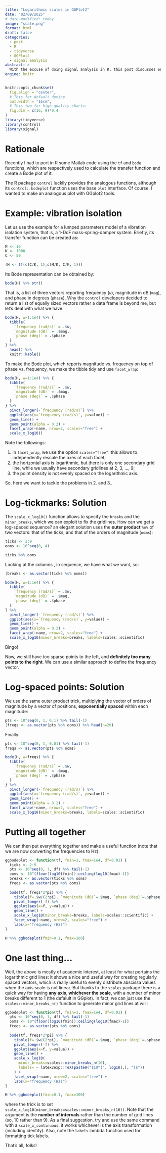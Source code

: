 ```yaml
---
title: "Logarithmic scales in GGPlot2"
date: "02/09/2025"
# date-modified: today
image: "scale.png"
format: html
draft: false
categories: 
  - post
  - R
  - tidyverse
  - GGPlot2
  - signal analysis
abstract: >
  With the excuse of doing signal analysis in R, this post discusses on how to deal with logarithmic scalses and tick-marks in GGPlot2, and how to generate log-spaced grids to have an equally dense set of points in the resulting plot.
engine: knitr
---
```


```r
knitr::opts_chunk$set(
  fig.align = "center",
  # This for default device
  out.width = "16cm",
  # This two for high quality charts:
  fig.dim = c(16, 9)*0.4
)
library(tidyverse)
library(control)
library(signal)
```

# Rationale

Recently I had to port in R some Matlab code using the `tf` and `bode` functions, which are respectively used to calculate the transfer function and create a Bode plot of it.

The R package `control` luckily provides the analogous functions, although its `control::bodeplot` function uses the base `plot` interface. Of course, I wanted to make an analogous plot with GGplot2 tools.

# Example: vibration isolation

Let us use the example for a lumped parameters model of a vibration isolation system, that is, a 1-DoF mass-spring-damper system. Briefly, its transfer function can be created as:

```r
M <- 10
K <- 1000
C <- 50

(H <- tf(c(C/K, 1),c(M/K, C/K, 1)))
```

Its Bode representation can be obtained by:

```r
bode(H) %>% str()
```

That is, a list of three vectors reporting frequency (`w`), magnitude in dB (`mag`), and phase in degrees (`phase`). Why the `control` developers decided to return a list of equally sized vectors rather a data frame is beyond me, but let's deal with what we have.

```r
bode(H, w=1:1e4) %>% {
  tibble(
    `frequency (rad/s)` = .$w, 
    `magnitude (dB)` = .$mag,
    `phase (deg)` = .$phase
  )
} %>% 
  head() %>% 
  knitr::kable()
```

To make the Bode plot, which reports magnitude vs. frequency on top of phase vs. frequency, we make the tibble tidy and use `facet_wrap`:

```r
bode(H, w=1:1e4) %>% {
  tibble(
    `frequency (rad/s)` = .$w, 
    `magnitude (dB)` = .$mag,
    `phase (deg)` = .$phase
  )
} %>%
  pivot_longer(-`frequency (rad/s)`) %>% 
  ggplot(aes(x=`frequency (rad/s)`, y=value)) +
  geom_line() +
  geom_point(alpha = 0.2) +
  facet_wrap(~name, nrow=2, scales="free") +
  scale_x_log10()
```

Note the followings:

1. in `facet_wrap`, we use the option `scales="free"`: this allows to independently rescale the axes of each facet;
2. the horizontal axis is logarithmic, but there is only one secondary grid line, while we usually have secondary gridlines at 2, 3, ..., 9;
3. the point density is not evenly spaced on the logarithmic axis.

So, here we want to tackle the problems in 2. and 3..

# Log-tickmarks: Solution

The `scale_x_log10()` function allows to specify the `breaks` and the `minor_breaks`, which we can exploit to fix the gridlines. How can we get a log-spaced sequence? an elegant solution uses the **outer product** `%o%` of two vectors: that of the ticks, and that of the orders of magnitude (`ooms`):

```r
ticks <- 2:9
ooms <- 10^seq(0, 4)

ticks %o% ooms
```
Looking at the columns , in sequence, we have what we want, so:

```r
(breaks <- as.vector(ticks %o% ooms))
```

```r
bode(H, w=1:1e4) %>% {
  tibble(
    `frequency (rad/s)` = .$w, 
    `magnitude (dB)` = .$mag,
    `phase (deg)` = .$phase
  )
} %>%
  pivot_longer(-`frequency (rad/s)`) %>% 
  ggplot(aes(x=`frequency (rad/s)`, y=value)) +
  geom_line() +
  geom_point(alpha = 0.2) +
  facet_wrap(~name, nrow=2, scales="free") +
  scale_x_log10(minor_breaks=breaks, labels=scales::scientific)
```

Bingo!

Now, we still have too sparse points to the left, and **definitely too many points to the right**. We can use a similar approach to define the frequency vector.


# Log-spaced points: Solution

We use the same outer product trick, multiplying the vector of orders of magnitude by a vector of positions, **exponentially spaced** within each magnitude:

```r
pts <- 10^seq(0, 1, 0.1) %>% tail(-1)
(freqs <- as.vector(pts %o% ooms)) %>% head(n=20)
```

Finally:

```r
pts <- 10^seq(0, 1, 0.01) %>% tail(-1)
freqs <- as.vector(pts %o% ooms)

bode(H, w=freqs) %>% {
  tibble(
    `frequency (rad/s)` = .$w, 
    `magnitude (dB)` = .$mag,
    `phase (deg)` = .$phase
  )
} %>%
  pivot_longer(-`frequency (rad/s)`) %>% 
  ggplot(aes(x=`frequency (rad/s)`, y=value)) +
  geom_line() +
  geom_point(alpha = 0.2) +
  facet_wrap(~name, nrow=2, scales="free") +
  scale_x_log10(minor_breaks=breaks, labels=scales::scientific)
```

# Putting all together

We can then put everything together and make a useful function (note that we are now converting the frequencies to Hz):

```r
ggbodeplot <- function(tf, fmin=1, fmax=1e4, df=0.01) {
  ticks <- 2:9
  pts <- 10^seq(0, 1, df) %>% tail(-1)
  ooms <- 10^(floor(log10(fmin)):ceiling(log10(fmax)-1))
  breaks <- as.vector(ticks %o% ooms)
  freqs <- as.vector(pts %o% ooms)
  
  bode(tf, freqs*2*pi) %>% {
    tibble(f=.$w/(2*pi), `magnitude (dB)`=.$mag, `phase (deg)`=.$phase)} %>% 
    pivot_longer(-f) %>% 
    ggplot(aes(x=f, y=value)) +
    geom_line() +
    scale_x_log10(minor_breaks=breaks, labels=scales::scientific) +
    facet_wrap(~name, nrow=2, scales="free") +
    labs(x="frequency (Hz)")
}

H %>% ggbodeplot(fmin=0.1, fmax=100)
```

# One last thing...

Well, the above is mostly of academic interest, at least for what pertains the logarithmic grid lines: it shows a nice and useful way for creating regularly spaced vectors, which is really useful to evenly distribute abscissa values when the axis scale is not linear. But thanks to the `scales` package there is a quick way for having **any axis, whichever the scale**, with a number of minor breaks different to 1 (the defaiult in GGplot). In fact, we can just use the `scales::minor_breaks_n()` function to generate minor grid lines at will:

```r
ggbodeplot <- function(tf, fmin=1, fmax=1e4, df=0.01) {
  pts <- 10^seq(0, 1, df) %>% tail(-1)
  ooms <- 10^(floor(log10(fmin)):ceiling(log10(fmax)-1))
  freqs <- as.vector(pts %o% ooms)
  
  bode(tf, freqs*2*pi) %>% {
    tibble(f=.$w/(2*pi), `magnitude (dB)`=.$mag, `phase (deg)`=.$phase)} %>% 
    pivot_longer(-f) %>% 
    ggplot(aes(x=f, y=value)) +
    geom_line() +
    scale_x_log10(
      minor_breaks=scales::minor_breaks_n(10), 
      labels= ~ latex2exp::TeX(paste0("$10^{", log10(.), "}$"))
    ) +
    facet_wrap(~name, nrow=2, scales="free") +
    labs(x="frequency (Hz)")
}

H %>% ggbodeplot(fmin=0.1, fmax=100)
```

where the trick is to set `scale_x_log10(minor_breaks=scales::minor_breaks_n(10))`. Note that the argument is the **number of intervals** rather than the number of grid lines (so, 10 rather than 9). As a final suggestion, try and use the same command with a `scale_x_continuous`: it works whichever is the axis transformation (including identity). Also, note the `labels` lambda function used for formatting tick labels.

:::thatsall
That's all, folks!
:::


